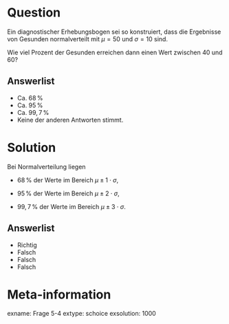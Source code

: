 Question
========

Ein diagnostischer Erhebungsbogen sei so konstruiert, dass die Ergebnisse von Gesunden normalverteilt mit $\mu=50$ und $\sigma=10$ sind.

Wie viel Prozent der Gesunden erreichen dann einen Wert zwischen $40$ und $60$?

Answerlist
----------

* Ca. $68\,\%$
* Ca. $95\,\%$
* Ca. $99{,}7\,\%$
* Keine der anderen Antworten stimmt.

Solution
========

Bei Normalverteilung liegen

- $68\,\%$ der Werte im Bereich $\mu\pm 1 \cdot \sigma$,

- $95\,\%$ der Werte im Bereich $\mu\pm 2 \cdot \sigma$,

- $99{,}7\,\%$ der Werte im Bereich $\mu\pm 3 \cdot \sigma$.

Answerlist
----------

* Richtig
* Falsch
* Falsch
* Falsch


Meta-information
================
exname: Frage 5-4
extype: schoice
exsolution: 1000
